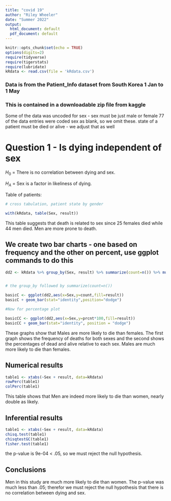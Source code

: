 ```yaml
---
title: "covid 19"
author: "Riley Wheeler"
date: "Summer 2022"
output:
  html_document: default
  pdf_document: default
---
```


```r
knitr::opts_chunk$set(echo = TRUE)
options(digits=2)
require(tidyverse)
require(tigerstats)
require(lubridate)
kRdata <- read.csv(file = 'kRdata.csv')
```


### Data is from the Patient_Info dataset from South Korea 1 Jan to 1 May 


### This is contained in a downloadable zip file from kaggle

Some of the data was uncoded for sex - sex must be just male or female
77 of the data entries were coded sex  as blank, so we omit these.
state of a patient must be died or alive - we adjust that as well   
  
# Question 1 - Is dying independent of sex

$H_0$ = There is no correlation between dying and sex.

$H_A$ = Sex is a factor in likeliness of dying. 

Table of patients:
```r

# cross tabulation, patient state by gender

with(kRdata, table(Sex, result))

```

This table suggests that death is related to sex since 25 females died while 44 men died. Men are more prone to death.

## We create two bar charts - one based on frequency and the other on percent, use ggplot commands to do this

```r
dd2 <- kRdata %>% group_by(Sex, result) %>% summarize(count=n()) %>% mutate(prcnt=count/sum(count))


# the group_by followed by summarize(count=n())

basicC <- ggplot(dd2,aes(x=Sex,y=count,fill=result))
basicC + geom_bar(stat="identity",position="dodge")

#Now for percentage plot

basicCC <- ggplot(dd2,aes(x=Sex,y=prcnt*100,fill=result)) 
basicCC + geom_bar(stat="identity", position = "dodge")
```
  
These graphs show that Males are more likely to die than females. The first graph shows the frequency of deaths for both sexes and the second shows the percentages of dead and alive relative to each sex. Males are much more likely to die than females.
  
## Numerical results

```r
table1 <- xtabs(~Sex + result, data=kRdata)
rowPerc(table1)
colPerc(table1)
```

This table shows that Men are indeed more likely to die than women, nearly double as likely.

## Inferential results 

```r
table1 <- xtabs(~Sex + result, data=kRdata)
chisq.test(table1)
chisqtestGC(table1)
fisher.test(table1)
```

the p-value is 9e-04 < .05, so we must reject the null hypothesis.

## Conclusions

Men in this study are much more likely to die than women. The p-value was much less than .05; therefor we must reject the null hypothesis that there is no correlation between dying and sex.
